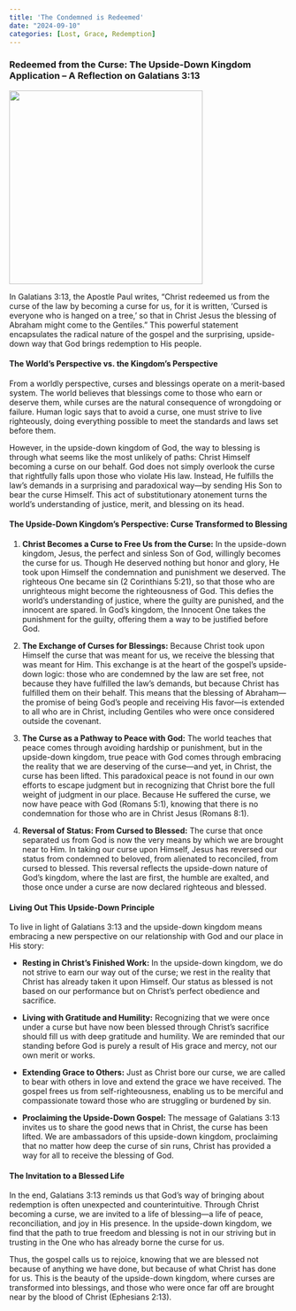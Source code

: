 ```yaml
---
title: 'The Condemned is Redeemed'
date: "2024-09-10"
categories: [Lost, Grace, Redemption]
---
```


### Redeemed from the Curse: The Upside-Down Kingdom Application – A Reflection on Galatians 3:13

![](uncursed.webp){fig-align="center" width="350"}

In Galatians 3:13, the Apostle Paul writes, “Christ redeemed us from the curse of the law by becoming a curse for us, for it is written, ‘Cursed is everyone who is hanged on a tree,’ so that in Christ Jesus the blessing of Abraham might come to the Gentiles.” This powerful statement encapsulates the radical nature of the gospel and the surprising, upside-down way that God brings redemption to His people.

#### The World’s Perspective vs. the Kingdom’s Perspective

From a worldly perspective, curses and blessings operate on a merit-based system. The world believes that blessings come to those who earn or deserve them, while curses are the natural consequence of wrongdoing or failure. Human logic says that to avoid a curse, one must strive to live righteously, doing everything possible to meet the standards and laws set before them.

However, in the upside-down kingdom of God, the way to blessing is through what seems like the most unlikely of paths: Christ Himself becoming a curse on our behalf. God does not simply overlook the curse that rightfully falls upon those who violate His law. Instead, He fulfills the law’s demands in a surprising and paradoxical way—by sending His Son to bear the curse Himself. This act of substitutionary atonement turns the world’s understanding of justice, merit, and blessing on its head.

#### The Upside-Down Kingdom’s Perspective: Curse Transformed to Blessing

1.  **Christ Becomes a Curse to Free Us from the Curse:** In the upside-down kingdom, Jesus, the perfect and sinless Son of God, willingly becomes the curse for us. Though He deserved nothing but honor and glory, He took upon Himself the condemnation and punishment we deserved. The righteous One became sin (2 Corinthians 5:21), so that those who are unrighteous might become the righteousness of God. This defies the world’s understanding of justice, where the guilty are punished, and the innocent are spared. In God’s kingdom, the Innocent One takes the punishment for the guilty, offering them a way to be justified before God.

2.  **The Exchange of Curses for Blessings:** Because Christ took upon Himself the curse that was meant for us, we receive the blessing that was meant for Him. This exchange is at the heart of the gospel’s upside-down logic: those who are condemned by the law are set free, not because they have fulfilled the law’s demands, but because Christ has fulfilled them on their behalf. This means that the blessing of Abraham—the promise of being God’s people and receiving His favor—is extended to all who are in Christ, including Gentiles who were once considered outside the covenant.

3.  **The Curse as a Pathway to Peace with God:** The world teaches that peace comes through avoiding hardship or punishment, but in the upside-down kingdom, true peace with God comes through embracing the reality that we are deserving of the curse—and yet, in Christ, the curse has been lifted. This paradoxical peace is not found in our own efforts to escape judgment but in recognizing that Christ bore the full weight of judgment in our place. Because He suffered the curse, we now have peace with God (Romans 5:1), knowing that there is no condemnation for those who are in Christ Jesus (Romans 8:1).

4.  **Reversal of Status: From Cursed to Blessed:** The curse that once separated us from God is now the very means by which we are brought near to Him. In taking our curse upon Himself, Jesus has reversed our status from condemned to beloved, from alienated to reconciled, from cursed to blessed. This reversal reflects the upside-down nature of God’s kingdom, where the last are first, the humble are exalted, and those once under a curse are now declared righteous and blessed.

#### Living Out This Upside-Down Principle

To live in light of Galatians 3:13 and the upside-down kingdom means embracing a new perspective on our relationship with God and our place in His story:

-   **Resting in Christ’s Finished Work:** In the upside-down kingdom, we do not strive to earn our way out of the curse; we rest in the reality that Christ has already taken it upon Himself. Our status as blessed is not based on our performance but on Christ’s perfect obedience and sacrifice.

-   **Living with Gratitude and Humility:** Recognizing that we were once under a curse but have now been blessed through Christ's sacrifice should fill us with deep gratitude and humility. We are reminded that our standing before God is purely a result of His grace and mercy, not our own merit or works.

-   **Extending Grace to Others:** Just as Christ bore our curse, we are called to bear with others in love and extend the grace we have received. The gospel frees us from self-righteousness, enabling us to be merciful and compassionate toward those who are struggling or burdened by sin.

-   **Proclaiming the Upside-Down Gospel:** The message of Galatians 3:13 invites us to share the good news that in Christ, the curse has been lifted. We are ambassadors of this upside-down kingdom, proclaiming that no matter how deep the curse of sin runs, Christ has provided a way for all to receive the blessing of God.

#### The Invitation to a Blessed Life

In the end, Galatians 3:13 reminds us that God’s way of bringing about redemption is often unexpected and counterintuitive. Through Christ becoming a curse, we are invited to a life of blessing—a life of peace, reconciliation, and joy in His presence. In the upside-down kingdom, we find that the path to true freedom and blessing is not in our striving but in trusting in the One who has already borne the curse for us.

Thus, the gospel calls us to rejoice, knowing that we are blessed not because of anything we have done, but because of what Christ has done for us. This is the beauty of the upside-down kingdom, where curses are transformed into blessings, and those who were once far off are brought near by the blood of Christ (Ephesians 2:13).
